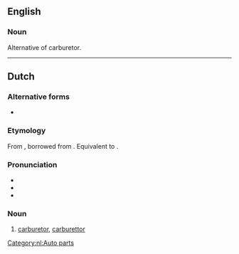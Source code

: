 ==English==

===Noun===
{{head|en|misspelling}}

Alternative of carburetor.

----

==Dutch==

===Alternative forms===
* {{l|nl|carburateur}}

===Etymology===
From {{m|nl|carburateur}}, borrowed from {{bor|nl|fr|carburateur}}. Equivalent to {{suffix|nl|carbureren|ator}}.

===Pronunciation===
* {{IPA|nl|/kɑr.byˈraː.tɔr/}}
* {{audio|nl|Nl-carburator.ogg|audio}}
* {{hyphenation|nl|car|bu|ra|tor}}

===Noun===
{{nl-noun|m|-:en|pl2=-s|carburatortje}}

# [[carburetor]], [[carburettor]]
#: {{syn|nl|vergasser}}

[[Category:nl:Auto parts]]